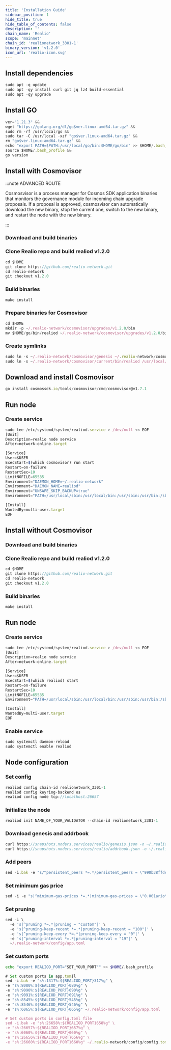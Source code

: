 ```yaml
---
title: 'Installation Guide'
sidebar_position: 1
hide_title: true
hide_table_of_contents: false
description: ''
chain_name: 'Realio'
scope: 'mainnet'
chain_id: 'realionetwork_3301-1'
binary_version: 'v1.2.0'
icon_url: 'realio-icon.svg'
---
```



<PageTitle
  iconUrl="img/realio-icon.svg"
  title="Realio Installation Guide"
  chainId="realionetwork_3301-1"
  version="v1.2.0"
/>

## Install dependencies

```js
sudo apt -q update
sudo apt -qy install curl git jq lz4 build-essential
sudo apt -qy upgrade
```

## Install GO

```js
ver="1.21.3" &&
wget "https://golang.org/dl/go$ver.linux-amd64.tar.gz" &&
sudo rm -rf /usr/local/go &&
sudo tar -C /usr/local -xzf "go$ver.linux-amd64.tar.gz" &&
rm "go$ver.linux-amd64.tar.gz" &&
echo "export PATH=$PATH:/usr/local/go/bin:$HOME/go/bin" >> $HOME/.bash_profile &&
source $HOME/.bash_profile &&
go version
```

## Install with Cosmovisor

:::note ADVANCED ROUTE

Cosmosvisor is a process manager for Cosmos SDK application binaries that monitors the governance module for incoming chain upgrade proposals. If a proposal is approved, cosmosvisor can automatically download the new binary, stop the current one, switch to the new binary, and restart the node with the new binary.

:::

### Download and build binaries

### Clone Realio repo and build realiod v1.2.0

```js
cd $HOME
git clone https://github.com/realio-network.git
cd realio-network
git checkout v1.2.0
```

### Build binaries

```js
make install
```

### Prepare binaries for Cosmovisor

```js
cd $HOME
mkdir -p ~/.realio-network/cosmovisor/upgrades/v1.2.0/bin
mv $HOME/go/bin/realiod ~/.realio-network/cosmovisor/upgrades/v1.2.0/bin/
```

### Create symlinks

```js
sudo ln -s ~/.realio-network/cosmovisor/genesis ~/.realio-network/cosmovisor/current -f
sudo ln -s ~/.realio-network/cosmovisor/current/bin/realiod /usr/local/bin/realiod -f
```

## Download and install Cosmovisor

```js
go install cosmossdk.io/tools/cosmovisor/cmd/cosmovisor@v1.7.1
```

## Run node

### Create service

```js
sudo tee /etc/systemd/system/realiod.service > /dev/null << EOF
[Unit]
Description=realio node service
After=network-online.target

[Service]
User=$USER
ExecStart=$(which cosmovisor) run start
Restart=on-failure
RestartSec=10
LimitNOFILE=65535
Environment="DAEMON_HOME=~/.realio-network"
Environment="DAEMON_NAME=realiod"
Environment="UNSAFE_SKIP_BACKUP=true"
Environment="PATH=/usr/local/sbin:/usr/local/bin:/usr/sbin:/usr/bin:/sbin:/bin:/usr/games:/usr/local/games:/snap/bin:~/.realio-network/cosmovisor/current/bin"

[Install]
WantedBy=multi-user.target
EOF
```

## Install without Cosmovisor

### Download and build binaries

### Clone Realio repo and build realiod v1.2.0

```js
cd $HOME
git clone https://github.com/realio-network.git
cd realio-network
git checkout v1.2.0
```

### Build binaries

```js
make install
```

## Run node

### Create service

```js
sudo tee /etc/systemd/system/realiod.service > /dev/null << EOF
[Unit]
Description=realio node service
After=network-online.target

[Service]
User=$USER
ExecStart=$(which realiod) start
Restart=on-failure
RestartSec=10
LimitNOFILE=65535
Environment="PATH=/usr/local/sbin:/usr/local/bin:/usr/sbin:/usr/bin:/sbin:/bin:/usr/games:/usr/local/games:/snap/bin"

[Install]
WantedBy=multi-user.target
EOF
```

### Enable service

```js
sudo systemctl daemon-reload
sudo systemctl enable realiod
```

## Node configuration

### Set config

```js
realiod config chain-id realionetwork_3301-1
realiod config keyring-backend os
realiod config node tcp://localhost:26657
```

### Initialize the node

```js
realiod init NAME_OF_YOUR_VALIDATOR --chain-id realionetwork_3301-1
```

### Download genesis and addrbook

```js
curl https://snapshots.noders.services/realio/genesis.json -o ~/.realio-network/config/genesis.json
curl https://snapshots.noders.services/realio/addrbook.json -o ~/.realio-network/config/addrbook.json
```

### Add peers

```js
sed -i.bak -e "s/^persistent_peers *=.*/persistent_peers = \"990b38ffdec10e168fba6187a71c9c1f7aa53300@realio-rpc.noders.services:12056\"/" ~/.realio-network/config/config.toml
```

### Set minimum gas price

```js
sed -i -e "s|^minimum-gas-prices *=.*|minimum-gas-prices = \"0.001ario\"|" ~/.realio-network/config/app.toml
```

### Set pruning

```js
sed -i \
  -e 's|^pruning *=.*|pruning = "custom"|' \
  -e 's|^pruning-keep-recent *=.*|pruning-keep-recent = "100"|' \
  -e 's|^pruning-keep-every *=.*|pruning-keep-every = "0"|' \
  -e 's|^pruning-interval *=.*|pruning-interval = "19"|' \
  ~/.realio-network/config/app.toml
```

### Set custom ports

```bash
echo "export REALIOD_PORT="SET_YOUR_PORT"" >> $HOME/.bash_profile
```

```js
# Set custom ports in app.tom{l
sed -i.bak -e "s%:1317%:${REALIOD_PORT}317%g" \
-e "s%:8080%:${REALIOD_PORT}080%g" \
-e "s%:9090%:${REALIOD_PORT}090%g" \
-e "s%:9091%:${REALIOD_PORT}091%g" \
-e "s%:8545%:${REALIOD_PORT}545%g" \
-e "s%:8546%:${REALIOD_PORT}546%g" \
-e "s%:6065%:${REALIOD_PORT}065%g" ~/.realio-network/config/app.toml

# Set custom ports in config.toml file
sed -i.bak -e "s%:26658%:${REALIOD_PORT}658%g" \
-e "s%:26657%:${REALIOD_PORT}657%g" \
-e "s%:6060%:${REALIOD_PORT}060%g" \
-e "s%:26656%:${REALIOD_PORT}656%g" \
-e "s%:26660%:${REALIOD_PORT}660%g" ~/.realio-network/config/config.toml
```
